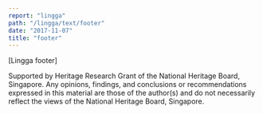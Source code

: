 ```yaml
---
report: "lingga"
path: "/lingga/text/footer"
date: "2017-11-07"
title: "footer"
---
```



[Lingga footer]

Supported by Heritage Research Grant of the National Heritage Board, Singapore. Any opinions, findings, and conclusions or recommendations expressed in this material are those of the author(s) and do not necessarily reflect the views of the National Heritage Board, Singapore.
